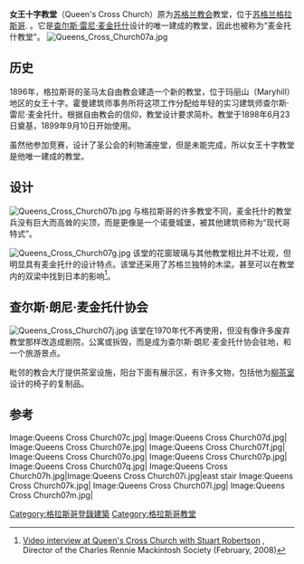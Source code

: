 {{coord|55.880286|-4.271632|display=title}}
'''女王十字教堂'''（Queen's Cross Church）原为[[苏格兰教会|苏格兰教会]]教堂，位于[[苏格兰|苏格兰]][[格拉斯哥|格拉斯哥]]. 。它是[[查尔斯·雷尼·麦金托什|查尔斯·雷尼·麦金托什]]设计的唯一建成的教堂，因此也被称为“麦金托什教堂”。
[[Image:Queens_Cross_Church07a.jpg|thumb]]

==历史==
1896年，格拉斯哥的圣马太自由教会建造一个新的教堂，位于玛丽山（Maryhill）地区的女王十字。霍曼建筑师事务所将这项工作分配给年轻的实习建筑师查尔斯·雷尼·麦金托什。根据自由教会的信仰，教堂设计要求简朴。教堂于1898年6月23日奠基，1899年9月10日开始使用。

虽然他参加竞赛，设计了圣公会的利物浦座堂，但是未能完成，所以女王十字教堂是他唯一建成的教堂。

==设计==
[[Image:Queens_Cross_Church07b.jpg|thumb]]
与格拉斯哥的许多教堂不同，麦金托什的教堂兵没有巨大而高耸的尖顶，而是更像是一个诺曼城堡，被其他建筑师称为“现代哥特式”。

[[Image:Queens_Cross_Church07g.jpg|thumb]]
该堂的花窗玻璃与其他教堂相比并不壮观，但明显具有麦金托什的设计特点。该堂还采用了苏格兰独特的木梁。甚至可以在教堂内的双梁中找到日本的影响<ref>[http://www.scotlandontv.tv/scotland_on_tv/video.html?vxSiteId=60fdd544-9c52-4e17-be7e-57a2a2d76992&vxChannel=SeeScot%20Places&vxClipId=1380_SMG1835&vxBitrate=300 Video interview at Queen's Cross Church with Stuart Robertson] {{Wayback|url=http://www.scotlandontv.tv/scotland_on_tv/video.html?vxSiteId=60fdd544-9c52-4e17-be7e-57a2a2d76992&vxChannel=SeeScot%20Places&vxClipId=1380_SMG1835&vxBitrate=300 |date=20090605023607 }} , Director of the Charles Rennie Mackintosh Society (February, 2008)</ref>。
==查尔斯·朗尼·麦金托什协会==
[[Image:Queens_Cross_Church07j.jpg|thumb]]
该堂在1970年代不再使用，但没有像许多废弃教堂那样改造成剧院，公寓或拆毁，而是成为查尔斯·朗尼·麦金托什协会驻地，和一个旅游景点。

毗邻的教会大厅提供茶室设施，阳台下面有展示区，有许多文物，包括他为[[柳茶室|柳茶室]]设计的椅子的复制品。

== 参考 ==
<references />
<gallery>
Image:Queens Cross Church07c.jpg|
Image:Queens Cross Church07d.jpg|
Image:Queens Cross Church07e.jpg|
Image:Queens Cross Church07f.jpg|
Image:Queens Cross Church07o.jpg|
Image:Queens Cross Church07p.jpg|
Image:Queens Cross Church07q.jpg|
Image:Queens Cross Church07h.jpg|Image:Queens Cross Church07i.jpg|east stair
Image:Queens Cross Church07k.jpg|
Image:Queens Cross Church07l.jpg|
Image:Queens Cross Church07m.jpg|
</gallery>

[[Category:格拉斯哥登錄建築|Category:格拉斯哥登錄建築]]
[[Category:格拉斯哥教堂|Category:格拉斯哥教堂]]
